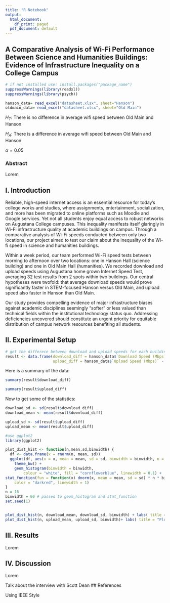 ```yaml
---
title: "R Notebook"
output:
  html_document:
    df_print: paged
  pdf_document: default
---
```


## A Comparative Analysis of Wi-Fi Performance Between Science and Humanities Buildings: Evidence of Infrastructure Inequality on a College Campus

```r
# if not installed use: install.packages("package_name")
suppressWarnings(library(readxl))
suppressWarnings(library(psych))

hanson_data= read_excel("datasheet.xlsx", sheet="Hanson")
oldmain_data= read_excel("datasheet.xlsx", sheet="Old Main")
```

$H_T$: There is no difference in average wifi speed between Old Main and Hanson

$H_A$: There is a difference in average wifi speed between Old Main and Hanson

$\alpha=0.05$

### Abstract

Lorem

## I. Introduction

Reliable, high-speed internet access is an essential resource for today's college works and studies, where assignments, entertainment, socialization, and more has been migrated to online platforms such as Moodle and Google services. Yet not all students enjoy equal access to robust networks on Augustana College campuses. This inequality manifests itself glaringly in Wi-Fi infrastructure quality at academic buildings on campus. Through a comparative analysis of Wi-Fi speeds conducted between only two locations, our project aimed to test our claim about the inequality of the Wi-fi speed in science and humanities buildings.

Within a week period, our team performed Wi-Fi speed tests between morning to afternoon over two locations: one in Hanson Hall (science building) and one in Old Main Hall (humanities). We recorded download and upload speeds using Augustana home grown Internet Speed Test, averaging 32 test results from 2 spots within two buildings. Our central hypotheses were twofold: that average download speeds would prove significantly faster in STEM-focused Hanson versus Old Main, and upload speed also faster in Hanson than Old Main.

Our study provides compelling evidence of major infrastructure biases against academic disciplines seemingly "softer" or less valued than technical fields within the institutional technology status quo. Addressing deficiencies uncovered should constitute an urgent priority for equitable distribution of campus network resources benefiting all students.

## II. Experimental Setup

```r
# get the differece between download and upload speeds for each building
result <- data.frame(download_diff = hanson_data$`Download Speed (Mbps)` - oldmain_data$`Download Speed (Mbps)`, 
                     upload_diff = hanson_data$`Upload Speed (Mbps)` - oldmain_data$`Upload Speed (Mbps)`)

```

Here is a summary of the data:

```r
summary(result$download_diff)
```

```r
summary(result$upload_diff)
```

Now to get some of the statistics:

```r
download_sd <- sd(result$download_diff)
download_mean <- mean(result$download_diff)

upload_sd <- sd(result$upload_diff)
upload_mean <- mean(result$upload_diff)

#use ggplot2
library(ggplot2)

plot_dist_hist <- function(n,mean,sd,binwidth) {
  df <- data.frame(x = rnorm(n, mean, sd))
  ggplot(df, aes(x = x, mean = mean, sd = sd, binwidth = binwidth, n = n)) +
    theme_bw() +
    geom_histogram(binwidth = binwidth, 
        colour = "white", fill = "cornflowerblue", linewidth = 0.1) +
stat_function(fun = function(x) dnorm(x, mean = mean, sd = sd) * n * binwidth,
    color = "darkred", linewidth = 1)
}
n = 16
binwidth = 60 # passed to geom_histogram and stat_function
set.seed(1)


plot_dist_hist(n, download_mean, download_sd, binwidth) + labs( title = "Plot of Average Download Speed Difference Distribution", x="Speed (Mbps)", y="Occurance")
plot_dist_hist(n, upload_mean, upload_sd, binwidth)+ labs( title = "Plot of Average Upload Speed Difference Distribution", x="Speed (Mbps)", y="Occurance")

```

## III. Results

Lorem

## IV. Discussion

Lorem


Talk about the interview with Scott Dean
## References

Using IEEE Style
